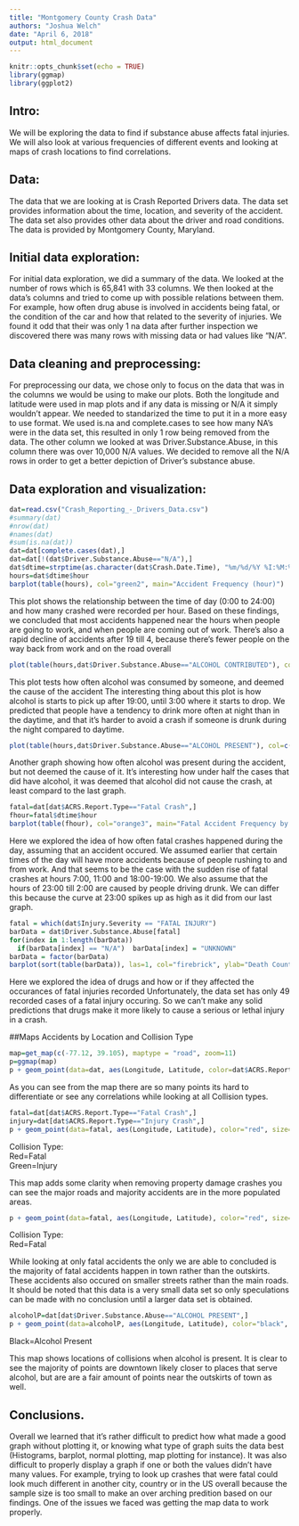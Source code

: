 ```yaml
---
title: "Montgomery County Crash Data"
authors: "Joshua Welch"
date: "April 6, 2018"
output: html_document
---
```


```r
knitr::opts_chunk$set(echo = TRUE)
library(ggmap)
library(ggplot2)
```

## Intro:
   We will be exploring the data to find if substance abuse affects fatal injuries. We will also look at various 
frequencies of different events and looking at maps of crash locations to find correlations.

## Data:
   The data that we are looking at is Crash Reported Drivers data. The data set provides information about the time, location, and severity of the accident. The data set also provides other data about the driver and road conditions. The data is provided by Montgomery County, Maryland. 

## Initial data exploration:
   For initial data exploration, we did a summary of the data. We looked at the number of rows which is 65,841 with 33 columns.  We then looked at the data's columns and tried to come up with possible relations between them.  For example, how often drug abuse is involved in accidents being fatal, or the condition of the car and how that related to the severity of injuries. We found it odd that their was only 1 na data after further inspection we discovered there was many rows with missing data or had values like "N/A".

## Data cleaning and preprocessing:
   For preprocessing our data, we chose only to focus on the data that was in the columns we would be using to make our plots. Both the longitude and latitude were used in map plots and if any data is missing or N/A it simply wouldn't appear. We needed to standarized the time to put it in a more easy to use format. We used is.na and complete.cases to see how many NA's were in the data set, this resulted in only 1 row being removed from the data. The other column we looked at was Driver.Substance.Abuse, in this column there was over 10,000 N/A values. We decided to remove all the N/A rows in order to get a better depiction of Driver's substance abuse.  

## Data exploration and visualization:

```r


dat=read.csv("Crash_Reporting_-_Drivers_Data.csv")
#summary(dat)
#nrow(dat)
#names(dat)
#sum(is.na(dat))
dat=dat[complete.cases(dat),]
dat=dat[!(dat$Driver.Substance.Abuse=="N/A"),]
dat$dtime=strptime(as.character(dat$Crash.Date.Time), "%m/%d/%Y %I:%M:%S %p", tz="America/New_York")
hours=dat$dtime$hour
barplot(table(hours), col="green2", main="Accident Frequency (hour)")

```

 This plot shows the relationship between the time of day (0:00 to 24:00) and how many crashed were recorded per hour. Based on these findings, we concluded that most accidents happened near the hours when people are going to work, and when people are coming out of work.  There's also a rapid decline of accidents after 19 till 4, because there's fewer people on the way back from work and on the road overall

```r
plot(table(hours,dat$Driver.Substance.Abuse=="ALCOHOL CONTRIBUTED"), col=c("black","red"), main="Accident Frequency with Alcohol Contributed")
```
  
This plot tests how often alcohol was consumed by someone, and deemed the cause of the accident
The interesting thing about this plot is how alcohol is starts to pick up after 19:00, until 3:00 where it starts to drop. We predicted that people have a tendency to drink more often at night than in the daytime, and that it's harder to avoid a crash if someone is drunk during the night compared to daytime.

```r
plot(table(hours,dat$Driver.Substance.Abuse=="ALCOHOL PRESENT"), col=c("black","red"), main="Accident Frequency with Alcohol Present")
```

Another graph showing how often alcohol was present during the accident, but not deemed the cause of it.
It's interesting how under half the cases that did have alcohol, it was deemed that alcohol did not cause the crash, at least compard to the last graph.

```r
fatal=dat[dat$ACRS.Report.Type=="Fatal Crash",]
fhour=fatal$dtime$hour
barplot(table(fhour), col="orange3", main="Fatal Accident Frequency by hour")
```

Here we explored the idea of how often fatal crashes happened during the day, assuming that an accident occured.
We assumed earlier that certain times of the day will have more accidents because of people rushing to and from work.  And that seems to be the case with the sudden rise of fatal crashes at hours 7:00, 11:00 and 18:00-19:00. We also assume that the hours of 23:00 till 2:00 are caused by people driving drunk.  We can differ this because the curve at 23:00 spikes up as high as it did from our last graph.

```r
fatal = which(dat$Injury.Severity == "FATAL INJURY")
barData = dat$Driver.Substance.Abuse[fatal]
for(index in 1:length(barData))
  if(barData[index] == "N/A")  barData[index] = "UNKNOWN"
barData = factor(barData)
barplot(sort(table(barData)), las=1, col="firebrick", ylab="Death Count", main = "Fatal Injury by Substance Use")
```

Here we explored the idea of drugs and how or if they affected the occurances of fatal injuries recorded
Unfortunately, the data set has only 49 recorded cases of a fatal injury occuring.  So we can't make any solid predictions that drugs make it more likely to cause a serious or lethal injury in a crash.
  
  
##Maps
Accidents by Location and Collision Type

```r
map=get_map(c(-77.12, 39.105), maptype = "road", zoom=11)
p=ggmap(map)
p + geom_point(data=dat, aes(Longitude, Latitude, color=dat$ACRS.Report.Type), size=1, alpha=0.5, show.legend = TRUE)+labs(color= "Collision Type") + scale_color_manual(values=rainbow(3))
```
  
   As you can see from the map there are so many points its hard to differentiate or see any correlations while looking at all Collision types.  
```r
fatal=dat[dat$ACRS.Report.Type=="Fatal Crash",]
injury=dat[dat$ACRS.Report.Type=="Injury Crash",]
p + geom_point(data=fatal, aes(Longitude, Latitude), color="red", size=2, alpha=0.5) + geom_point(data=injury, aes(Longitude, Latitude), color="green", size=1, alpha=0.5)
```
  
Collision Type:  
Red=Fatal  
Green=Injury
    
   This map adds some clarity when removing property damage crashes you can see the major roads and majority accidents are in the more populated areas.  

```r
p + geom_point(data=fatal, aes(Longitude, Latitude), color="red", size=2, alpha=0.5)
```
  
Collision Type:  
Red=Fatal
    
   While looking at only fatal accidents the only we are able to concluded is the majority of fatal accidents happen in town rather than the outskirts. These accidents also occured on smaller streets rather than the main roads. It should be noted that this data is a very small data set so only speculations can be made with no conclusion until a larger data set is obtained.   

```r
alcoholP=dat[dat$Driver.Substance.Abuse=="ALCOHOL PRESENT",]
p + geom_point(data=alcoholP, aes(Longitude, Latitude), color="black", size=1, alpha=0.5)
```
  
Black=Alcohol Present
    
   This map shows locations of collisions when alcohol is present. It is clear to see the majority of points are downtown likely closer to places that serve alcohol, but are are a fair amount of points near the outskirts of town as well.  
  

## Conclusions.
   Overall we learned that it's rather difficult to predict how what made a good graph without plotting it, or knowing what type of graph suits the data best (Histograms, barplot, normal plotting, map plotting for instance).  It was also difficult to properly display a graph if one or both the values didn't have many values.  For example, trying to look up crashes that were fatal could look much different in another city, country or in the US overall because the sample size is too small to make an over arching predition based on our findings.  One of the issues we faced was getting the map data to work properly. 
